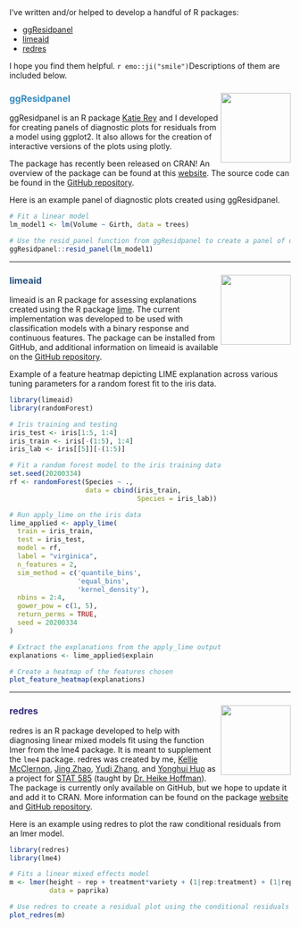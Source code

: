 
<br>

I've written and/or helped to develop a handful of R packages:

- [ggResidpanel](#ggResidpanel)
- [limeaid](#limeaid)
- [redres](#redres)

I hope you find them helpful. `r emo::ji("smile")`Descriptions of them are included below.

### <font color="#368BC1"> ggResidpanel </font> <img align="right" src="https://github.com/goodekat/ggResidpanel/blob/master/README_files/figure-static/logo.png?raw=true" width = 125 /> {#ggResidpanel}

ggResidpanel is an R package [Katie Rey](https://github.com/reykp) and I developed for creating panels of diagnostic plots for residuals from a model using ggplot2. It also allows for the creation of interactive versions of the plots using plotly. 

The package has recently been released on CRAN! An overview of the package can be found at this [website](https://goodekat.github.io/ggResidpanel/). The source code can be found in the [GitHub repository](https://github.com/goodekat/ggResidpanel).

Here is an example panel of diagnostic plots created using ggResidpanel.

```r
# Fit a linear model
lm_model1 <- lm(Volume ~ Girth, data = trees)

# Use the resid_panel function from ggResidpanel to create a panel of diagnostics plots
ggResidpanel::resid_panel(lm_model1)
```

---

### <font color="#2B547E"> limeaid </font> <img align="right" src="https://github.com/goodekat/limeaid/blob/master/inst/limeaid-sticker2.png?raw=true" width = 125 /> {#limeaid}

limeaid is an R package for assessing explanations created using the R package [lime](https://lime.data-imaginist.com/). The current implementation was developed to be used with classification models with a binary response and continuous features. The package can be installed from GitHub, and additional information on limeaid is available on the [GitHub repository](https://github.com/goodekat/limeaid).

Example of a feature heatmap depicting LIME explanation across various tuning parameters for a random forest fit to the iris data.

```r
library(limeaid)
library(randomForest)

# Iris training and testing
iris_test <- iris[1:5, 1:4]
iris_train <- iris[-(1:5), 1:4]
iris_lab <- iris[[5]][-(1:5)]

# Fit a random forest model to the iris training data
set.seed(20200334)
rf <- randomForest(Species ~ .,
                   data = cbind(iris_train, 
                                Species = iris_lab))

# Run apply_lime on the iris data
lime_applied <- apply_lime(
  train = iris_train,
  test = iris_test,
  model = rf,
  label = "virginica",
  n_features = 2,
  sim_method = c('quantile_bins',
                 'equal_bins',
                 'kernel_density'),
  nbins = 2:4,
  gower_pow = c(1, 5),
  return_perms = TRUE,
  seed = 20200334
)

# Extract the explanations from the apply_lime output
explanations <- lime_applied$explain

# Create a heatmap of the features chosen
plot_feature_heatmap(explanations)
```

---

### <font color="#342D7E"> redres </font> <img align="right" src="https://github.com/goodekat/redres/blob/master/README_files/static-figures/sticker.png?raw=true" width = 125 /> {#redres}

redres is an R package developed to help with diagnosing linear mixed models fit using the function lmer from the lme4 package. It is meant to supplement the `lme4` package. redres was created by me, [Kellie McClernon](https://github.com/kmcclernon), [Jing Zhao](https://github.com/jingzhao19), [Yudi Zhang](https://github.com/yudizhangzyd), and [Yonghui Huo](https://github.com/huo198909) as a project for [STAT 585](https://stat585-at-isu.github.io/) (taught by [Dr. Heike Hoffman](https://github.com/heike)). The package is currently only available on GitHub, but we hope to update it and add it to CRAN. More information can be found on the package [website](https://goodekat.github.io/redres/index.html) and [GitHub repository](https://github.com/goodekat/redres).

Here is an example using redres to plot the raw conditional residuals from an lmer model.

```r
library(redres)
library(lme4)

# Fits a linear mixed effects model
m <- lmer(height ~ rep + treatment*variety + (1|rep:treatment) + (1|rep:treatment:variety), 
          data = paprika)

# Use redres to create a residual plot using the conditional residuals
plot_redres(m)
```

